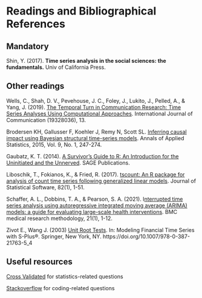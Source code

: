 # Readings and Bibliographical References


## Mandatory

Shin, Y. (2017). **Time series analysis in the social sciences: the fundamentals.** Univ of California Press.

## Other readings 

Wells, C., Shah, D. V., Pevehouse, J. C., Foley, J., Lukito, J., Pelled, A., & Yang, J. (2019). [The Temporal Turn in Communication Research: Time Series Analyses Using Computational Approaches](https://ijoc.org/index.php/ijoc/article/view/10635). International Journal of Communication (19328036), 13.

Brodersen KH, Gallusser F, Koehler J, Remy N, Scott SL. [Inferring causal impact using Bayesian structural time-series models](http://research.google.com/pubs/pub41854.html). Annals of Applied Statistics, 2015, Vol. 9, No. 1, 247-274. 

Gaubatz, K. T. (2014). [A Survivor's Guide to R: An Introduction for the Uninitiated and the Unnerved](https://methods.sagepub.com/Book/a-survivors-guide-to-r). SAGE Publications.

Liboschik, T., Fokianos, K., & Fried, R. (2017). [tscount: An R package for analysis of count time series following generalized linear models](https://cran.r-project.org/web/packages/tscount/vignettes/tsglm.pdf). Journal of Statistical Software, 82(1), 1-51.

Schaffer, A. L., Dobbins, T. A., & Pearson, S. A. (2021). I[nterrupted time series analysis using autoregressive integrated moving average (ARIMA) models: a guide for evaluating large-scale health interventions](https://bmcmedresmethodol.biomedcentral.com/articles/10.1186/s12874-021-01235-8). BMC medical research methodology, 21(1), 1-12.

Zivot E., Wang J. (2003) [Unit Root Tests](https://faculty.washington.edu/ezivot/econ584/notes/unitroot.pdf). In: Modeling Financial Time Series with S-Plus®. Springer, New York, NY. https://doi.org/10.1007/978-0-387-21763-5_4

## Useful resources

[Cross Validated](https://stats.stackexchange.com) for statistics-related questions

[Stackoverflow](https://stackoverflow.com/questions) for coding-related questions